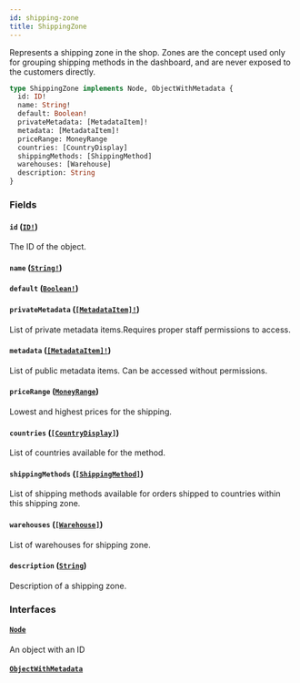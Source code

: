 ```yaml
---
id: shipping-zone
title: ShippingZone
---
```


Represents a shipping zone in the shop. Zones are the concept used only for grouping shipping methods in the dashboard, and are never exposed to the customers directly.

```graphql
type ShippingZone implements Node, ObjectWithMetadata {
  id: ID!
  name: String!
  default: Boolean!
  privateMetadata: [MetadataItem]!
  metadata: [MetadataItem]!
  priceRange: MoneyRange
  countries: [CountryDisplay]
  shippingMethods: [ShippingMethod]
  warehouses: [Warehouse]
  description: String
}
```

### Fields

#### `id` ([`ID!`](/api-reference/scalars/id.mdx))

The ID of the object.

#### `name` ([`String!`](/api-reference/scalars/string.mdx))

#### `default` ([`Boolean!`](/api-reference/scalars/boolean.mdx))

#### `privateMetadata` ([`[MetadataItem]!`](/api-reference/objects/metadata-item.mdx))

List of private metadata items.Requires proper staff permissions to access.

#### `metadata` ([`[MetadataItem]!`](/api-reference/objects/metadata-item.mdx))

List of public metadata items. Can be accessed without permissions.

#### `priceRange` ([`MoneyRange`](/api-reference/objects/money-range.mdx))

Lowest and highest prices for the shipping.

#### `countries` ([`[CountryDisplay]`](/api-reference/objects/country-display.mdx))

List of countries available for the method.

#### `shippingMethods` ([`[ShippingMethod]`](/api-reference/objects/shipping-method.mdx))

List of shipping methods available for orders shipped to countries within this shipping zone.

#### `warehouses` ([`[Warehouse]`](/api-reference/objects/warehouse.mdx))

List of warehouses for shipping zone.

#### `description` ([`String`](/api-reference/scalars/string.mdx))

Description of a shipping zone.

### Interfaces

#### [`Node`](/api-reference/interfaces/node.mdx)

An object with an ID

#### [`ObjectWithMetadata`](/api-reference/interfaces/object-with-metadata.mdx)
